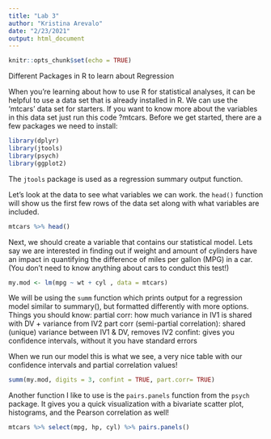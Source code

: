 ```yaml
---
title: "Lab 3"
author: "Kristina Arevalo"
date: "2/23/2021"
output: html_document
---
```


```r
knitr::opts_chunk$set(echo = TRUE)
```

Different Packages in R to learn about Regression

When you're learning about how to use R for statistical analyses, it can be helpful to use a data set that is already installed in R. We can use the 'mtcars' data set for starters. If you want to know more about the variables in this data set just run this code ?mtcars. Before we get started, there are a few packages we need to install: 

```r
library(dplyr)
library(jtools)
library(psych)
library(ggplot2)

```

The `jtools` package is used as a regression summary output function.

Let's look at the data to see what variables we can work. the `head()` function will show us the first few rows of the data set along with what variables are included.
```r
mtcars %>% head()
```

Next, we should create a variable that contains our statistical model. Lets say we are interested in finding out if weight and amount of cylinders have an impact in quantifying the difference of miles per gallon (MPG) in a car. (You don't need to know anything about cars to conduct this test!)
```r
my.mod <- lm(mpg ~ wt + cyl , data = mtcars)
```

We will be using the `summ` function which prints output for a regression model similar to summary(), but formatted differently with more options. Things you should know:
  partial corr: how much variance in IV1 is shared with DV + variance from IV2
  part corr (semi-partial correlation): shared (unique) variance between IV1 & DV, removes IV2
  confint: gives you confidence intervals, without it you have standard errors

When we run our model this is what we see, a very nice table with our confidence intervals and partial correlation values! 
```r
summ(my.mod, digits = 3, confint = TRUE, part.corr= TRUE)
```

Another function I like to use is the `pairs.panels` function from the `psych` package. It gives you a quick visualization with a bivariate scatter plot, histograms, and the Pearson correlation as well! 

```r
mtcars %>% select(mpg, hp, cyl) %>% pairs.panels()
```



